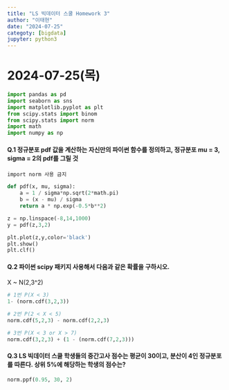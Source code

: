 ```yaml
---
title: "LS 빅데이터 스쿨 Homework 3"
author: "이태현"
date: "2024-07-25"
categoty: [bigdata]
jupyter: python3
---
```

# 2024-07-25(목)
```python
import pandas as pd
import seaborn as sns
import matplotlib.pyplot as plt
from scipy.stats import binom
from scipy.stats import norm
import math
import numpy as np
```

#### Q.1 정규분포 pdf 값을 계산하는 자신만의 파이썬 함수를 정의하고, 정규분포 mu = 3, sigma = 2의 pdf를 그릴 것
`import norm 사용 금지`
```python
def pdf(x, mu, sigma):
    a = 1 / sigma*np.sqrt(2*math.pi)
    b = (x - mu) / sigma
    return a * np.exp(-0.5*b**2)
```
```python
z = np.linspace(-8,14,1000)
y = pdf(z,3,2)

plt.plot(z,y,color='black')
plt.show()
plt.clf()
```



#### Q.2 파이썬 scipy 패키지 사용해서 다음과 같은 확률을 구하시오.
X ~ N(2,3^2)
```python
# 1번 P(X < 3)
1- (norm.cdf(3,2,3))
```
```python
# 2번 P(2 < X < 5)
norm.cdf(5,2,3) - norm.cdf(2,2,3)
```
```python
# 3번 P(X < 3 or X > 7)
norm.cdf(3,2,3) + (1 - (norm.cdf(7,2,3)))
```



#### Q.3 LS 빅데이터 스쿨 학생들의 중간고사 점수는 평균이 30이고, 분산이 4인 정규분포를 따른다. 상위 5%에 해당하는 학생의 점수는?

```python
norm.ppf(0.95, 30, 2)
```

